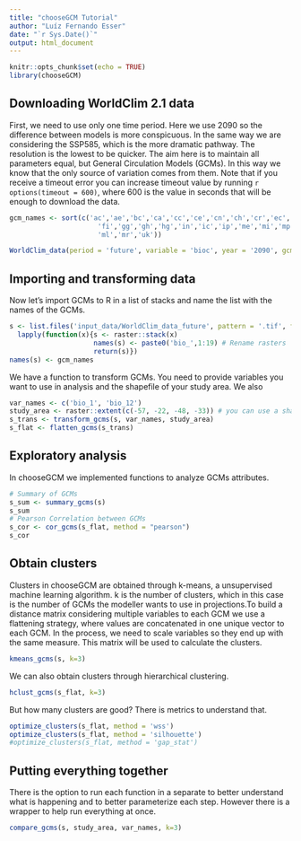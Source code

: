 ```yaml
---
title: "chooseGCM Tutorial"
author: "Luíz Fernando Esser"
date: "`r Sys.Date()`"
output: html_document
---
```


```r
knitr::opts_chunk$set(echo = TRUE)
library(chooseGCM)
```


## Downloading WorldClim 2.1 data

First, we need to use only one time period. Here we use 2090 so the difference between models is more conspicuous. In the same way we are considering the SSP585, which is the more dramatic pathway. The resolution is the lowest to be quicker. The aim here is to maintain all parameters equal, but General Circulation Models (GCMs). In this way we know that the only source of variation comes from them. Note that if you receive a timeout error you can increase timeout value by running `r options(timeout = 600)`, where 600 is the value in seconds that will be enough to download the data.

```r
gcm_names <- sort(c('ac','ae','bc','ca','cc','ce','cn','ch','cr','ec','ev',
                      'fi','gg','gh','hg','in','ic','ip','me','mi','mp',
                      'ml','mr','uk'))

WorldClim_data(period = 'future', variable = 'bioc', year = '2090', gcm = gcm_names, ssp = '585', resolution = 10)
```


## Importing and transforming data

Now let's import GCMs to R in a list of stacks and name the list with the names of the GCMs.

```r
s <- list.files('input_data/WorldClim_data_future', pattern = '.tif', full.names = T) |>
  lapply(function(x){s <- raster::stack(x)
                     names(s) <- paste0('bio_',1:19) # Rename rasters
                     return(s)})
names(s) <- gcm_names
```


We have a function to transform GCMs. You need to provide variables you want to use in analysis and the shapefile of your study area. We also 

```r
var_names <- c('bio_1', 'bio_12')
study_area <- raster::extent(c(-57, -22, -48, -33)) # you can use a shapefile here
s_trans <- transform_gcms(s, var_names, study_area)
s_flat <- flatten_gcms(s_trans)
```


## Exploratory analysis

In chooseGCM we implemented functions to analyze GCMs attributes.

```r
# Summary of GCMs
s_sum <- summary_gcms(s)
s_sum
# Pearson Correlation between GCMs
s_cor <- cor_gcms(s_flat, method = "pearson")
s_cor
```


## Obtain clusters

Clusters in chooseGCM are obtained through k-means, a unsupervised machine learning algorithm. k is the number of clusters, which in this case is the number of GCMs the modeller wants to use in projections.To build a distance matrix considering multiple variables to each GCM we use a flattening strategy, where values are concatenated in one unique vector to each GCM. In the process, we need to scale variables so they end up with the same measure. This matrix will be used to calculate the clusters.

```r
kmeans_gcms(s, k=3)
```


We can also obtain clusters through hierarchical clustering.

```r
hclust_gcms(s_flat, k=3)
```


But how many clusters are good? There is metrics to understand that.

```r
optimize_clusters(s_flat, method = 'wss')
optimize_clusters(s_flat, method = 'silhouette')
#optimize_clusters(s_flat, method = 'gap_stat')
```


## Putting everything together

There is the option to run each function in a separate to better understand what is happening and to better parameterize each step. However there is a wrapper to help run everything at once.

```r
compare_gcms(s, study_area, var_names, k=3)
```

